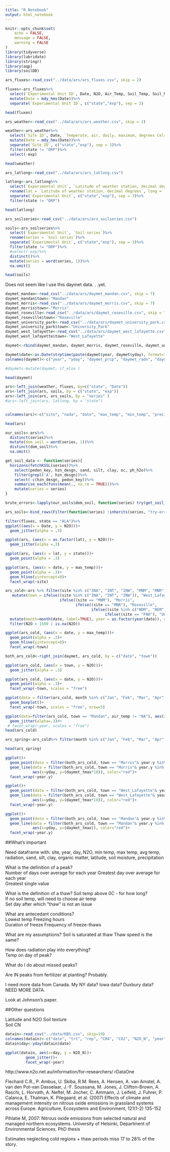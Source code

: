 ```yaml
---
title: "R Notebook"
output: html_notebook
---
```


```r
knitr::opts_chunk$set(
	echo = FALSE,
	message = FALSE,
	warning = FALSE
)
library(tidyverse)
library(lubridate)
library(stringr)
library(aqp)
library(soilDB)
```

```r
ars_fluxes<-read_csv("../data/ars/ars_fluxes.csv", skip = 2)

fluxes<-ars_fluxes%>%
  select(`Experimental Unit ID`, Date, N2O, Air_Temp, Soil_Temp, Soil_Moisture)%>%
  mutate(Date = mdy_hms(Date))%>%
  separate(`Experimental Unit ID`, c("state","exp"), sep = 3)

head(fluxes)
```

```r
ars_weather<-read_csv("../data/ars/ars_weather.csv", skip = 2)

weather<-ars_weather%>%
  select(`Site ID`, Date, `Temperate, air, daily, maximum, degrees Celsius`, `Temperate, air, daily, minimum, degrees Celsius`, Precip, `Total_Net_Radn`)%>%
  mutate(Date = mdy_hms(Date))%>%
  separate(`Site ID`, c("state","exp"), sep = 3)%>%
  filter(state != "ORP")%>%
  select(-exp)

head(weather)
```  

```r
ars_latlong<-read_csv("../data/ars/ars_latlong.csv")

latlong<-ars_latlong%>%
  select(`Experimental Unit`, `Latitude of weather station, decimal degrees`, `Longitude of weather station, decimal degrees`)%>%
  rename(lat = `Latitude of weather station, decimal degrees`, long = `Longitude of weather station, decimal degrees`)%>%
  separate(`Experimental Unit`, c("state","exp"), sep = 3)%>%
  filter(state != "ORP")

head(latlong)
```  
```r
ars_soilseries<-read_csv("../data/ars/ars_soilseries.csv")

soils<-ars_soilseries%>%
  select(`Experimental Unit`, `Soil series`)%>%
  rename(series = `Soil series`)%>%
  separate(`Experimental Unit`, c("state","exp"), sep = 3)%>%
  filter(state != "ORP")%>%
  #select(-exp)%>%
  distinct()%>%
  mutate(series = word(series, 1))%>%
  na.omit()

head(soils)
``` 

Does not seem like I use this daymet data. . .yet.
```r
daymet_mandan<-read_csv("../data/ars/daymet_mandan.csv", skip = 7)
daymet_mandan$town<-"Mandan"
daymet_morris<-read_csv("../data/ars/daymet_morris.csv", skip = 7)
daymet_morris$town<-"Morris"
daymet_roseville<-read_csv("../data/ars/daymet_roseville.csv", skip = 7)
daymet_roseville$town<-"Roseville"
daymet_university_park<-read_csv("../data/ars/daymet_university_park.csv", skip = 7)
daymet_university_park$town<-"University_Park"
daymet_west_lafayette<-read_csv("../data/ars/daymet_west_lafayette.csv", skip = 7)
daymet_west_lafayette$town<-"West_Lafayette"

daymet<-rbind(daymet_mandan, daymet_morris, daymet_roseville, daymet_university_park, daymet_west_lafayette)

daymet$date<-as.Date(strptime(paste(daymet$year, daymet$yday), format="%Y%j"))
colnames(daymet)<-c("year", "yday", "daymet_prcp", "daymet_radn", "daymet_tmax", "daymet_tmin", "town", "date")

#daymet<-mutate(daymet, if_else )

head(daymet)
```


```r
ars<-left_join(weather, fluxes, by=c("state", "Date"))
ars<-left_join(ars, soils, by = c("state", "exp"))
ars<-left_join(ars, ars_soils, by = "series" )
#ars<-left_join(ars, latlong, by = "state")


colnames(ars)<-c("site", "nada", "date", "max_temp", "min_temp", "precip", "radn", "exp", "N2O", "air_temp", "soil_temp", "soil_moisture", "exp.again", "lat", "long", "again.exp", "series")

head(ars)
```  

```r

our_soils<-ars%>%
  distinct(series)%>%
  mutate(dom_soil = word(series, 1))%>%
  distinct(dom_soil)%>%
  na.omit()

get_soil_data <- function(series){
  horizons(fetchKSSL(series))%>%
    select(pedon_key, hzn_desgn, sand, silt, clay, oc, ph_h2o)%>%
    filter(grepl('A', hzn_desgn))%>%
    select(-c(hzn_desgn, pedon_key))%>%
    summarise_each(funs(mean(., na.rm = TRUE)))%>%
    mutate(series = series)  
}  

brute_errors<-lapply(our_soils$dom_soil, function(series) try(get_soil_data(series)))

ars_soils<-bind_rows(Filter(function(series) !inherits(series, "try-error"), brute_errors))


```

```r
filter(fluxes, state == "ALA")%>%
ggplot((aes(x = Date, y = N2O)))+
  geom_jitter(alpha = .3)
```  
```r
ggplot(ars, (aes(x = as.factor(lat), y = N2O)))+
  geom_jitter(alpha =.3)  

ggplot(ars, (aes(x = lat, y = state)))+
  geom_point(alpha = .3)
```

```r
ggplot(ars, (aes(x = date, y = max_temp)))+
  geom_point(alpha = .3)+
  geom_hline(yintercept=0)+
  facet_wrap(~site)
```
```r
ars_cold<-ars %>% filter(site %in% c("INA", "INT", "INW", "MNM", "MNR", "NDM", "NEM", "NVN", "PAH"))%>%
   mutate(town = ifelse((site %in% c("INA", "INT", "INW")), "West_Lafayette",
                        ifelse((site == "MNM"), "Morris",
                               ifelse((site == "MNR"), "Roseville",
                                      ifelse((site %in% c("NDM", "NEM", "NVN")), "Mandan",
                                            ifelse((site == "PAH"), "University_Park", "NA"                                                                                           ))))))%>%
  mutate(month=month(date, label=TRUE), year = as.factor(year(date)), date = as.Date(date))%>%
  filter(N2O < 1500 | is.na(N2O)) 

ggplot(ars_cold, (aes(x = date, y = max_temp)))+
  geom_point(alpha = .2)+
  geom_hline(yintercept=0)+
  facet_wrap(~town)
```  

```r
both_ars_cold<-right_join(daymet, ars_cold, by = c("date", "town"))
```

```r
ggplot(ars_cold, (aes(x = town, y = N2O)))+
  geom_jitter(alpha = .3)
```
```r
ggplot(ars_cold, (aes(x = date, y = N2O)))+
  geom_point(alpha = .3)+
  facet_wrap(~town, scales = "free")
``` 
```r
ggplot(data = filter(ars_cold, month %in% c("Jan", "Feb", "Mar", "Apr", "May")) , aes(x=month, y=N2O, color = year))+
  geom_boxplot()+
  facet_wrap(~town, scales = "free", nrow=5)
```

```r
ggplot(data=filter(ars_cold, town == "Mandan", air_temp != "NA"), aes(x=air_temp, y=N2O, color = year))+
  geom_jitter(alpha=.3)#+
 # facet_wrap(~year, scales = "free")
head(ars_cold)
```

```r
ars_spring<-ars_cold%>% filter(month %in% c("Jan", "Feb", "Mar", "Apr", "May"))

head(ars_spring)

```

```r
ggplot()+
  geom_point(data = filter(both_ars_cold, town == "Morris"& year.y %in% c(2004:2008)), aes(x=yday, y=N2O))+
  geom_line(data = filter(both_ars_cold, town == "Morris"& year.y %in% c(2004:2008)),
            aes(x=yday, y=(daymet_tmax*10)), color="red")+
  facet_wrap(~year.y)
```  
```r
ggplot()+
  geom_point(data = filter(both_ars_cold, town == "West_Lafayette"& year.y %in% c(2004:2012)), aes(x=yday, y=N2O))+
  geom_line(data = filter(both_ars_cold, town == "West_Lafayette"& year.y %in% c(2004:2012)),
            aes(x=yday, y=(daymet_tmax*10)), color="red")+
  facet_wrap(~year.y)
```    

```r
ggplot()+
  geom_point(data = filter(both_ars_cold, town == "Mandan"& year.y %in% c(2004:2012)), aes(x=yday, y=N2O))+
  geom_line(data = filter(both_ars_cold, town == "Mandan"& year.y %in% c(2004:2012)),
            aes(x=yday, y=(daymet_tmax)), color="red")+
  facet_wrap(~year.y)
```  
##What's important  

Need dataframe with: site, year, day, N2O, min temp, max temp, avg temp, radiation, sand, silt, clay, organic matter, latitude, soil moisture, precipitation 

What is the definition of a peak?  
  Number of days over average for each year
  Greatest day over average for each year  
  Greatest single value  
  
What is the definition of a thaw?
  Soil temp above 0C - for how long?  
  If no soil temp, will need to choose air temp  
  Set day after which "thaw" is not an issue  

What are antecedant conditions?  
  Lowest temp 
  Freezing hours  
  Duration of freeze
  Frequency of freeze-thaws  
  
What are my assumptions?
  Soil is saturated at thaw 
  Thaw speed is the same? 
  
How does radiation play into everything?  
Temp on day of peak?  

What do I do about missed peaks?  

Are IN peaks from fertilizer at planting? Probably.

I need more data from Canada.
My NY data?
Iowa data?
Duxbury data?
NEED MORE DATA.

Look at Johnson's paper.

##Other questions  

Latitude and N2O
Soil texture  
Soil CN  

```r
datain<-read_csv("../data/KBS.csv", skip=19)
colnames(datain)<-c("date", "trt", "rep", "CH4", "CO2", "N2O_N", "year", "temp", "crop")
datain$day<-yday(datain$date)
```

```r
ggplot(datain, aes(x=day, y = N2O_N))+
         geom_jitter()+
         facet_wrap(~year)
```
  
  
http://www.n2o.net.au/information/for-researchers/ rDataOne  

Flechard C.R., P. Ambus, U. Skiba, R.M. Rees, A. Hensen, A. van Amstel, A. van den Pol-van Dasselaar, J.-F. Soussana, M. Jones, J. Clifton-Brown, A. Raschi, L. Horvath, A. Neftel, M. Jocher, C. Ammann, J. Leifeld, J. Fuhrer, P. Calanca, E. Thalman, K. Pilegaard, et al. (2007) Effects of climate and management intensity on nitrous oxide emissions in grassland systems across Europe. Agriculture, Ecosystems and Environment, 121(1-2) 135-152  

Pihlatie M, 2007: Nitrous oxide emissions from selected natural and managed northern ecosystems. University of Helsinki, Department of Environmental Sciences. PhD thesis  

Estimates neglecting cold regions + thaw periods miss 17 to 28% of the story. 
  
